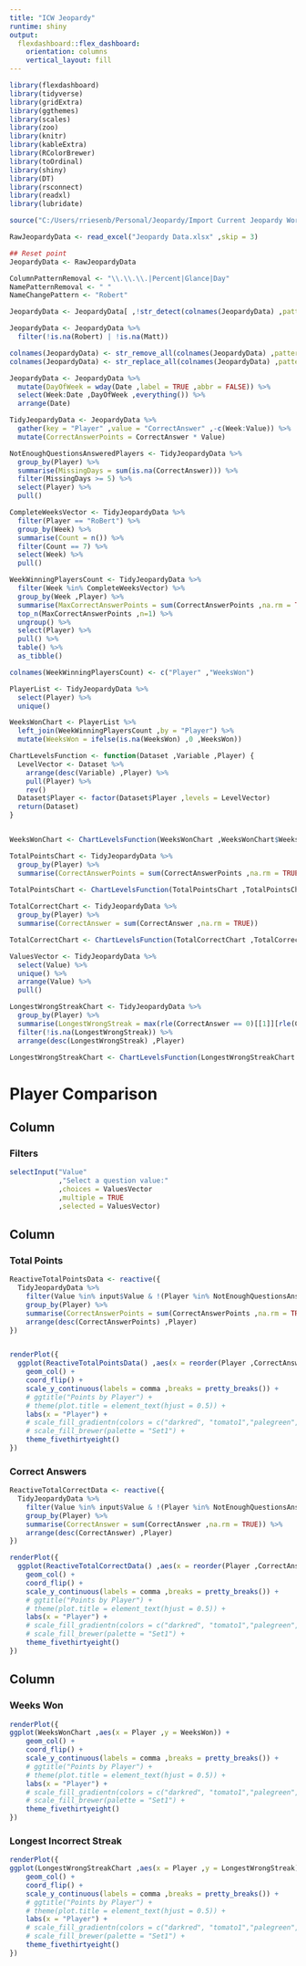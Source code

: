 ```yaml
---
title: "ICW Jeopardy"
runtime: shiny
output: 
  flexdashboard::flex_dashboard:
    orientation: columns
    vertical_layout: fill
---
```


```r
library(flexdashboard)
library(tidyverse)
library(gridExtra)
library(ggthemes)
library(scales)
library(zoo)
library(knitr)
library(kableExtra)
library(RColorBrewer)
library(toOrdinal)
library(shiny)
library(DT)
library(rsconnect)
library(readxl)
library(lubridate)
```



```r
source("C:/Users/rriesenb/Personal/Jeopardy/Import Current Jeopardy Workbook.R")

RawJeopardyData <- read_excel("Jeopardy Data.xlsx" ,skip = 3)

## Reset point
JeopardyData <- RawJeopardyData

ColumnPatternRemoval <- "\\.\\.\\.|Percent|Glance|Day"
NamePatternRemoval <- " "
NameChangePattern <- "Robert"

JeopardyData <- JeopardyData[ ,!str_detect(colnames(JeopardyData) ,pattern = ColumnPatternRemoval)]

JeopardyData <- JeopardyData %>%
  filter(!is.na(Robert) | !is.na(Matt))

colnames(JeopardyData) <- str_remove_all(colnames(JeopardyData) ,pattern = NamePatternRemoval)
colnames(JeopardyData) <- str_replace_all(colnames(JeopardyData) ,pattern = NameChangePattern ,replacement = "RoBert")

JeopardyData <- JeopardyData %>%
  mutate(DayOfWeek = wday(Date ,label = TRUE ,abbr = FALSE)) %>%
  select(Week:Date ,DayOfWeek ,everything()) %>%
  arrange(Date)

TidyJeopardyData <- JeopardyData %>%
  gather(key = "Player" ,value = "CorrectAnswer" ,-c(Week:Value)) %>%
  mutate(CorrectAnswerPoints = CorrectAnswer * Value)

NotEnoughQuestionsAnsweredPlayers <- TidyJeopardyData %>%
  group_by(Player) %>%
  summarise(MissingDays = sum(is.na(CorrectAnswer))) %>%
  filter(MissingDays >= 5) %>%
  select(Player) %>%
  pull()

CompleteWeeksVector <- TidyJeopardyData %>%
  filter(Player == "RoBert") %>%
  group_by(Week) %>%
  summarise(Count = n()) %>%
  filter(Count == 7) %>%
  select(Week) %>%
  pull()

WeekWinningPlayersCount <- TidyJeopardyData %>%
  filter(Week %in% CompleteWeeksVector) %>%
  group_by(Week ,Player) %>%
  summarise(MaxCorrectAnswerPoints = sum(CorrectAnswerPoints ,na.rm = TRUE)) %>%
  top_n(MaxCorrectAnswerPoints ,n=1) %>%
  ungroup() %>%
  select(Player) %>%
  pull() %>%
  table() %>%
  as_tibble()

colnames(WeekWinningPlayersCount) <- c("Player" ,"WeeksWon")

PlayerList <- TidyJeopardyData %>%
  select(Player) %>%
  unique()

WeeksWonChart <- PlayerList %>%
  left_join(WeekWinningPlayersCount ,by = "Player") %>%
  mutate(WeeksWon = ifelse(is.na(WeeksWon) ,0 ,WeeksWon))

ChartLevelsFunction <- function(Dataset ,Variable ,Player) {
  LevelVector <- Dataset %>%
    arrange(desc(Variable) ,Player) %>%
    pull(Player) %>%
    rev()
  Dataset$Player <- factor(Dataset$Player ,levels = LevelVector)
  return(Dataset)
}


WeeksWonChart <- ChartLevelsFunction(WeeksWonChart ,WeeksWonChart$WeeksWon ,WeeksWonChart$Player)

TotalPointsChart <- TidyJeopardyData %>%
  group_by(Player) %>%
  summarise(CorrectAnswerPoints = sum(CorrectAnswerPoints ,na.rm = TRUE))

TotalPointsChart <- ChartLevelsFunction(TotalPointsChart ,TotalPointsChart$CorrectAnswerPoints ,TotalPointsChart$Player)
  
TotalCorrectChart <- TidyJeopardyData %>%
  group_by(Player) %>%
  summarise(CorrectAnswer = sum(CorrectAnswer ,na.rm = TRUE))

TotalCorrectChart <- ChartLevelsFunction(TotalCorrectChart ,TotalCorrectChart$CorrectAnswer ,TotalCorrectChart$Player)

ValuesVector <- TidyJeopardyData %>%
  select(Value) %>%
  unique() %>%
  arrange(Value) %>%
  pull()

LongestWrongStreakChart <- TidyJeopardyData %>%
  group_by(Player) %>%
  summarise(LongestWrongStreak = max(rle(CorrectAnswer == 0)[[1]][rle(CorrectAnswer == 1)[[2]] == 0])) %>%
  filter(!is.na(LongestWrongStreak)) %>%
  arrange(desc(LongestWrongStreak) ,Player)

LongestWrongStreakChart <- ChartLevelsFunction(LongestWrongStreakChart ,LongestWrongStreakChart$LongestWrongStreak ,LongestWrongStreakChart$Player)

```


Player Comparison
=======================================================================

Column {data-width=200 .sidebar}
-----------------------------------------------------------------------

### Filters

```r

selectInput("Value"
            ,"Select a question value:"
            ,choices = ValuesVector
            ,multiple = TRUE
            ,selected = ValuesVector)

```


Column {data-width=450}
-----------------------------------------------------------------------


### Total Points

```r

ReactiveTotalPointsData <- reactive({
  TidyJeopardyData %>%
    filter(Value %in% input$Value & !(Player %in% NotEnoughQuestionsAnsweredPlayers)) %>%
    group_by(Player) %>%
    summarise(CorrectAnswerPoints = sum(CorrectAnswerPoints ,na.rm = TRUE)) %>%
    arrange(desc(CorrectAnswerPoints) ,Player)
})


renderPlot({
  ggplot(ReactiveTotalPointsData() ,aes(x = reorder(Player ,CorrectAnswerPoints ,FUN = function(x) {x}) ,y = CorrectAnswerPoints)) +
    geom_col() +
    coord_flip() +
    scale_y_continuous(labels = comma ,breaks = pretty_breaks()) +
    # ggtitle("Points by Player") +
    # theme(plot.title = element_text(hjust = 0.5)) +
    labs(x = "Player") +
    # scale_fill_gradientn(colors = c("darkred", "tomato1","palegreen", "darkgreen") ,limit = c(MinTeammatePlusMinus ,MaxTeammatePlusMinus)) +    
    # scale_fill_brewer(palette = "Set1") +
    theme_fivethirtyeight()  
})

```

### Correct Answers

```r

ReactiveTotalCorrectData <- reactive({
  TidyJeopardyData %>%
    filter(Value %in% input$Value & !(Player %in% NotEnoughQuestionsAnsweredPlayers)) %>%
    group_by(Player) %>%
    summarise(CorrectAnswer = sum(CorrectAnswer ,na.rm = TRUE)) %>%
    arrange(desc(CorrectAnswer) ,Player)
})

renderPlot({
  ggplot(ReactiveTotalCorrectData() ,aes(x = reorder(Player ,CorrectAnswer ,FUN = function(x) {x}) ,y = CorrectAnswer)) +
    geom_col() +
    coord_flip() +
    scale_y_continuous(labels = comma ,breaks = pretty_breaks()) +
    # ggtitle("Points by Player") +
    # theme(plot.title = element_text(hjust = 0.5)) +
    labs(x = "Player") +
    # scale_fill_gradientn(colors = c("darkred", "tomato1","palegreen", "darkgreen") ,limit = c(MinTeammatePlusMinus ,MaxTeammatePlusMinus)) +    
    # scale_fill_brewer(palette = "Set1") +
    theme_fivethirtyeight() 
})

```


Column {data-width=350}
-----------------------------------------------------------------------

### Weeks Won

```r

renderPlot({
ggplot(WeeksWonChart ,aes(x = Player ,y = WeeksWon)) +
    geom_col() +
    coord_flip() +
    scale_y_continuous(labels = comma ,breaks = pretty_breaks()) +
    # ggtitle("Points by Player") +
    # theme(plot.title = element_text(hjust = 0.5)) +
    labs(x = "Player") +
    # scale_fill_gradientn(colors = c("darkred", "tomato1","palegreen", "darkgreen") ,limit = c(MinTeammatePlusMinus ,MaxTeammatePlusMinus)) +    
    # scale_fill_brewer(palette = "Set1") +
    theme_fivethirtyeight()   
})

```

### Longest Incorrect Streak

```r

renderPlot({
ggplot(LongestWrongStreakChart ,aes(x = Player ,y = LongestWrongStreak)) +
    geom_col() +
    coord_flip() +
    scale_y_continuous(labels = comma ,breaks = pretty_breaks()) +
    # ggtitle("Points by Player") +
    # theme(plot.title = element_text(hjust = 0.5)) +
    labs(x = "Player") +
    # scale_fill_gradientn(colors = c("darkred", "tomato1","palegreen", "darkgreen") ,limit = c(MinTeammatePlusMinus ,MaxTeammatePlusMinus)) +    
    # scale_fill_brewer(palette = "Set1") +
    theme_fivethirtyeight() 
})

```


